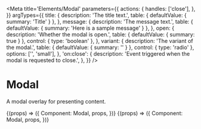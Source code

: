 
<Meta
  title='Elements/Modal'
  parameters={{
    actions: {
      handles: ['close'],
    },
  }}
  argTypes={{
    title: {
      description: 'The title text.',
      table: { defaultValue: { summary: 'Title' } },
    },
    message: {
      description: 'The message text.',
      table: { defaultValue: { summary: 'Here is a sample message' } },
    },
    open: {
      description: 'Whether the modal is open.',
      table: { defaultValue: { summary: true } },
      control: { type: 'boolean' },
    },
    variant: {
      description: 'The variant of the modal.',
      table: { defaultValue: { summary: '' } },
      control: { type: 'radio' },
      options: ['', 'small'],
    },
    'on:close': {
      description: 'Event triggered when the modal is requested to close.',
    },
  }}
/>

# Modal

A modal overlay for presenting content.

<Canvas>
  <Story
    name='Default Modal'
    args={{
      title: 'Default title',
      message: 'This is the default modal.',
      open: true,
    }}
  >
    {(props) => ({
      Component: Modal,
      props,
    })}
  </Story>
</Canvas>

<Canvas>
  <Story
    name='Small Modal'
    args={{
      title: 'Small modal title',
      message: 'This is a small modal.',
      open: true,
      variant: 'small',
    }}
  >
    {(props) => ({
      Component: Modal,
      props,
    })}
  </Story>
</Canvas>
